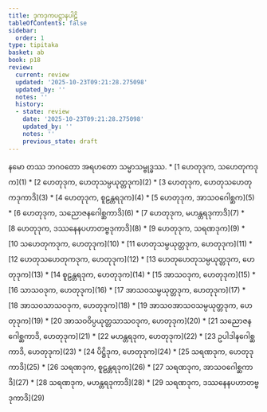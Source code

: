 ```yaml
---
title: ဒုကဒုကပဋ္ဌာနပါဠိ
tableOfContents: false
sidebar:
  order: 1
type: tipitaka
basket: ab
book: p18
review:
  current: review
  updated: '2025-10-23T09:21:28.275098'
  updated_by: ''
  notes: ''
  history:
  - state: review
    date: '2025-10-23T09:21:28.275098'
    updated_by: ''
    notes: ''
    previous_state: draft
---
```


<ReviewStatus review={frontmatter.review} showDetails={true} />

<HypothesisAnnotation frontmatter={frontmatter} />

<Paragraph number="1" type="center" book="p18">
နမော တဿ ဘဂဝတော အရဟတော သမ္မာသမ္ဗုဒ္ဓဿ.

</Paragraph>

<TableOfContents book="p18">
* [1 ဟေတုဒုက, သဟေတုကဒုက](1)
* [2 ဟေတုဒုက, ဟေတုသမ္ပယုတ္တဒုက](2)
* [3 ဟေတုဒုက, ဟေတုသဟေတုကဒုကာဒိ](3)
* [4 ဟေတုဒုက, စူဠန္တရဒုက](4)
* [5 ဟေတုဒုက, အာသဝဂေါစ္ဆက](5)
* [6 ဟေတုဒုက, သညောဇနဂေါစ္ဆကာဒိ](6)
* [7 ဟေတုဒုက, မဟန္တရဒုကာဒိ](7)
* [8 ဟေတုဒုက, ဒဿနေနပဟာတဗ္ဗဒုကာဒိ](8)
* [9 ဟေတုဒုက, သရဏဒုက](9)
* [10 သဟေတုကဒုက, ဟေတုဒုက](10)
* [11 ဟေတုသမ္ပယုတ္တဒုက, ဟေတုဒုက](11)
* [12 ဟေတုသဟေတုကဒုက, ဟေတုဒုက](12)
* [13 ဟေတုဟေတုသမ္ပယုတ္တဒုက, ဟေတုဒုက](13)
* [14 စူဠန္တရဒုက, ဟေတုဒုက](14)
* [15 အာသဝဒုက, ဟေတုဒုက](15)
* [16 သာသဝဒုက, ဟေတုဒုက](16)
* [17 အာသဝသမ္ပယုတ္တဒုက, ဟေတုဒုက](17)
* [18 အာသဝသာသဝဒုက, ဟေတုဒုက](18)
* [19 အာသဝအာသဝသမ္ပယုတ္တဒုက, ဟေတုဒုက](19)
* [20 အာသဝဝိပ္ပယုတ္တသာသဝဒုက, ဟေတုဒုက](20)
* [21 သညောဇနဂေါစ္ဆကာဒိ, ဟေတုဒုက](21)
* [22 မဟန္တရဒုက, ဟေတုဒုက](22)
* [23 ဥပါဒါနဂေါစ္ဆကာဒိ, ဟေတုဒုက](23)
* [24 ပိဋ္ဌိဒုက, ဟေတုဒုက](24)
* [25 သရဏဒုက, ဟေတုဒုကာဒိ](25)
* [26 သရဏဒုက, စူဠန္တရဒုက](26)
* [27 သရဏဒုက, အာသဝဂေါစ္ဆကာဒိ](27)
* [28 သရဏဒုက, မဟန္တရဒုကာဒိ](28)
* [29 သရဏဒုက, ဒဿနေနပဟာတဗ္ဗဒုကာဒိ](29)
</TableOfContents>